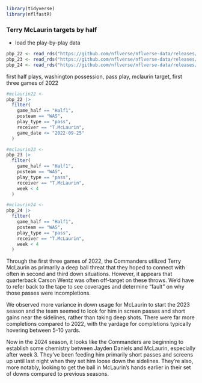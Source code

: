 ```r
library(tidyverse)
library(nflfastR)
```

### Terry McLaurin targets by half

* load the play-by-play data

```r

pbp_22 <- read_rds("https://github.com/nflverse/nflverse-data/releases/download/pbp/play_by_play_2022.rds")
pbp_23 <- read_rds("https://github.com/nflverse/nflverse-data/releases/download/pbp/play_by_play_2023.rds")
pbp_24 <- read_rds("https://github.com/nflverse/nflverse-data/releases/download/pbp/play_by_play_2024.rds")

```

first half plays, washington possession, pass play, mclaurin target, first three games of 2022

```r

#mclaurin22 <- 
pbp_22 |>
  filter(
    game_half == "Half1",
    posteam == "WAS",
    play_type == "pass",
    receiver == "T.McLaurin",
    game_date <= "2022-09-25"
  )

```

```r

#mclaurin23 <- 
pbp_23 |>
  filter(
    game_half == "Half1",
    posteam == "WAS",
    play_type == "pass",
    receiver == "T.McLaurin",
    week < 4
  )

```


```r

#mclaurin24 <- 
pbp_24 |>
  filter(
    game_half == "Half1",
    posteam == "WAS",
    play_type == "pass",
    receiver == "T.McLaurin",
    week < 4
  )

```

Through the first three games of 2022, the Commanders utilized Terry McLaurin as primarily a deep ball threat that they hoped to connect with often in second and third down situations. However, it appears that quarterback Carson Wentz was often off-target on these throws. We'd have to refer back to the tape to see coverages and determine "fault" on why those passes were incompletions.

We observed more variance in down usage for McLaurin to start the 2023 season and the team seemed to look for him in screen passes and short gains near the sidelines, rather than taking deep shots. There were far more completions compared to 2022, with the yardage for completions typically hovering between 5-10 yards.

Now in the 2024 season, it looks like the Commanders are beginning to establish some chemistry between Jayden Daniels and McLaurin, especially after week 3. They've been feeding him primarily short passes and screens up until last night when they set him loose down the sidelines. They're also, more notably, looking to get the ball in McLaurin's hands earlier in their set of downs compared to previous seasons. 

